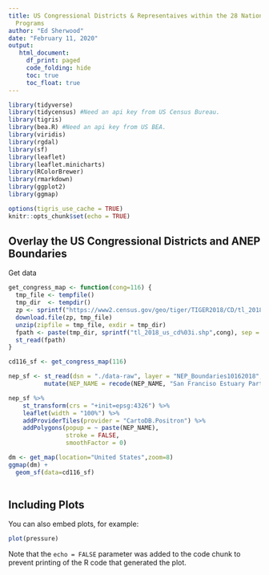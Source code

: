 ```yaml
---
title: US Congressional Districts & Representaives within the 28 National Estuary
  Programs
author: "Ed Sherwood"
date: "February 11, 2020"
output: 
   html_document:
     df_print: paged
     code_folding: hide
     toc: true
     toc_float: true
---
```


```r
library(tidyverse)
library(tidycensus) #Need an api key from US Census Bureau.
library(tigris)
library(bea.R) #Need an api key from US BEA.
library(viridis)
library(rgdal)
library(sf)
library(leaflet)
library(leaflet.minicharts)
library(RColorBrewer)
library(rmarkdown)
library(ggplot2)
library(ggmap)

options(tigris_use_cache = TRUE)
knitr::opts_chunk$set(echo = TRUE)
```

## Overlay the US Congressional Districts and ANEP Boundaries

Get data

```r
get_congress_map <- function(cong=116) {
  tmp_file <- tempfile()
  tmp_dir  <- tempdir()
  zp <- sprintf("https://www2.census.gov/geo/tiger/TIGER2018/CD/tl_2018_us_cd%03i.zip",cong)
  download.file(zp, tmp_file)
  unzip(zipfile = tmp_file, exdir = tmp_dir)
  fpath <- paste(tmp_dir, sprintf("tl_2018_us_cd%03i.shp",cong), sep = "/")
  st_read(fpath)
}

cd116_sf <- get_congress_map(116)

nep_sf <- st_read(dsn = "./data-raw", layer = "NEP_Boundaries10162018", quiet = TRUE) %>% 
          mutate(NEP_NAME = recode(NEP_NAME, "San Franciso Estuary Partnership" = "San Francisco Estuary Partnership"))

nep_sf %>%
    st_transform(crs = "+init=epsg:4326") %>%
    leaflet(width = "100%") %>%
    addProviderTiles(provider = "CartoDB.Positron") %>% 
    addPolygons(popup = ~ paste(NEP_NAME),
                stroke = FALSE,
                smoothFactor = 0)

dm <- get_map(location="United States",zoom=8)
ggmap(dm) +
  geom_sf(data=cd116_sf)
  
```

## Including Plots

You can also embed plots, for example:

```r
plot(pressure)
```

Note that the `echo = FALSE` parameter was added to the code chunk to prevent printing of the R code that generated the plot.
